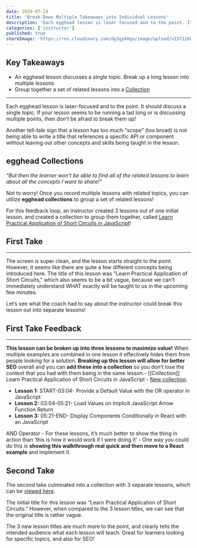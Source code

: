 ```yaml
---
date: 2020-07-24
title: 'Break Down Multiple Takeaways into Individual Lessons'
description: 'Each egghead lesson is laser focused and to the point. It should discuss a single topic. If your lesson seems to be running a tad long, or is discussing multiple points, then don’t be afraid to break them up!'
categories: ['instructor']
published: true
shareImage: 'https://res.cloudinary.com/dg3gyk0gu/image/upload/v1571260698/og-image-assets/share_image_getting_started.png'
---
```



## Key Takeaways

- An egghead lesson discusses a single topic. Break up a long lesson into multiple lessons
- Group together a set of related lessons into a [Collection](https://howtoegghead.com/instructor/collections/)

---

Each egghead lesson is laser-focused and to the point. It should discuss a single topic. If your lesson seems to be running a tad long or is discussing multiple points, then don’t be afraid to break them up!

Another tell-tale sign that a lesson has too much “scope” (too broad) is not being able to write a title that references a specific API or component without leaving out other concepts and skills being taught in the lesson.

## egghead Collections

*“But then the learner won’t be able to find all of the related lessons to learn about all the concepts I want to share!”*

Not to worry! Once you record multiple lessons with related topics, you can utilize **egghead collections** to group a set of related lessons!

For this feedback loop, an instructor created 3 lessons out of one initial lesson, and created a collection to group them together, called [Learn Practical Application of Short Circuits in JavaScript](https://egghead.io/playlists/learn-practical-application-of-short-circuits-in-javascript-b2a8)!

## First Take

<ResponsiveEmbed src="https://egghead.io/lessons/egghead-break-down-multiple-takeaways-1/embed" />

---

The screen is super clean, and the lesson starts straight to the point. However, it seems like there are quite a few different concepts being introduced here. The title of this lesson was "Learn Practical Application of Short Circuits," which also seems to be a bit vague, because we can't immediately understand WHAT exactly will be taught to us in the upcoming few minutes.

Let’s see what the coach had to say about the instructor could break this lesson out into separate lessons!

## First Take Feedback

<ResponsiveEmbed src="https://egghead.io/lessons/egghead-break-down-multiple-takeaways-2/embed" />

---

**This lesson can be broken up into three lessons to maximize value!** When multiple examples are combined in one lesson it effectively hides them from people looking for a solution. **Breaking up this lesson will allow for better SEO** overall and you can **add these into a collection** so you don’t lose the context that you had with them being in the same lesson.- [[Collection]] Learn Practical Application of Short Circuits in JavaScript - [New collection](https://egghead.io/playlists/new/).

- **Lesson 1:** START-03:04- Provide a Default Value with the OR operator in JavaScript
- **Lesson 2:** 03:04-05:21- Load Values on Implicit JavaScript Arrow Function Return
- **Lesson 3:** 05:21-END- Display Components Conditionally in React with an JavaScript

AND Operator - For these lessons, it’s much better to show the thing in action than ‘this is how it would work if I were doing it’ - One way you could do this is **showing this walkthrough real quick and then move to a React example** and implement it.

## Second Take

The second take culminated into a collection with 3 separate lessons, which can be [viewed here](https://egghead.io/playlists/learn-practical-application-of-short-circuits-in-javascript-b2a8).

The initial title for this lesson was “Learn Practical Application of Short Circuits.” However, when compared to the 3 lesson titles, we can see that the original title is rather vague. 

The 3 new lesson titles are much more to the point, and clearly tells the intended audience what each lesson will teach. Great for learners looking for specific topics, and also for SEO!